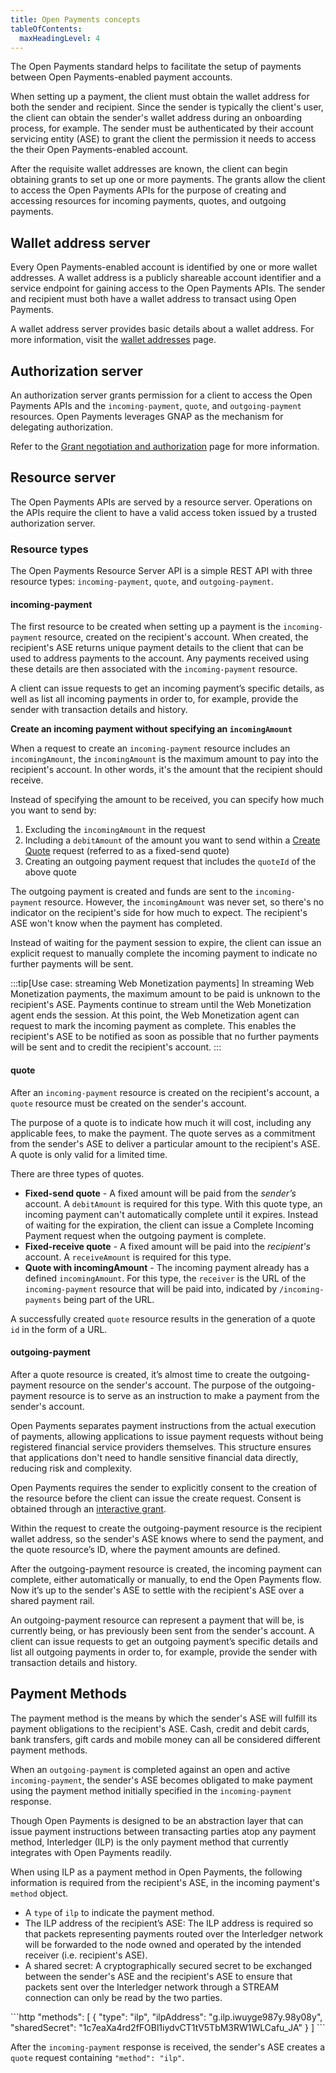 ```yaml
---
title: Open Payments concepts
tableOfContents:
  maxHeadingLevel: 4
---
```



The Open Payments standard helps to facilitate the setup of payments between Open Payments-enabled payment accounts.

When setting up a payment, the <Tooltip content="A mobile or web application or service" client:load>client</Tooltip> must obtain the wallet address for both the sender and recipient. Since the sender is typically the client's user, the client can obtain the sender's wallet address during an onboarding process, for example. The sender must be authenticated by their account servicing entity (ASE) to grant the client the permission it needs to access the their Open Payments-enabled account.

After the requisite wallet addresses are known, the client can begin obtaining grants to set up one or more payments. The grants allow the client to access the Open Payments APIs for the purpose of creating and accessing resources for incoming payments, quotes, and outgoing payments.

## Wallet address server

Every Open Payments-enabled account is identified by one or more wallet addresses. A wallet address is a publicly shareable account identifier and a service endpoint for gaining access to the Open Payments APIs. The sender and recipient must both have a wallet address to transact using Open Payments.

A wallet address server provides basic details about a wallet address. For more information, visit the [wallet addresses](/introduction/wallet-addresses) page.

## Authorization server

An authorization server grants permission for a client to access the Open Payments APIs and the `incoming-payment`, `quote`, and `outgoing-payment` resources. Open Payments leverages GNAP as the mechanism for delegating authorization.

Refer to the [Grant negotiation and authorization](/introduction/grants) page for more information.

## Resource server

The Open Payments APIs are served by a resource server. Operations on the APIs require the client to have a valid access token issued by a trusted authorization server.

### Resource types

The Open Payments Resource Server API is a simple REST API with three resource types: `incoming-payment`, `quote`, and `outgoing-payment`.

#### incoming-payment

The first resource to be created when setting up a payment is the `incoming-payment` resource, created on the recipient's account. When created, the recipient's ASE returns unique payment details to the client that can be used to address payments to the account. Any payments received using these details are then associated with the `incoming-payment` resource.

A client can issue requests to get an incoming payment’s specific details, as well as list all incoming payments in order to, for example, provide the sender with transaction details and history.

**Create an incoming payment without specifying an `incomingAmount`**

When a request to create an `incoming-payment` resource includes an `incomingAmount`, the `incomingAmount` is the maximum amount to pay into the recipient's account. In other words, it's the amount that the recipient should receive.

Instead of specifying the amount to be received, you can specify how much you want to send by:

1. Excluding the `incomingAmount` in the request
2. Including a `debitAmount` of the amount you want to send within a [Create Quote](#quote) request (referred to as a fixed-send quote)
3. Creating an outgoing payment request that includes the `quoteId` of the above quote

The outgoing payment is created and funds are sent to the `incoming-payment` resource. However, the `incomingAmount` was never set, so there's no indicator on the recipient's side for how much to expect. The recipient's ASE won't know when the payment has completed.

Instead of waiting for the payment session to expire, the client can issue an explicit request to manually <LinkOut href='/apis/resource-server/operations/complete-incoming-payment'>complete the incoming payment</LinkOut> to indicate no further payments will be sent.

:::tip[Use case: streaming Web Monetization payments]
In streaming Web Monetization payments, the maximum amount to be paid is unknown to the recipient's ASE. Payments continue to stream until the Web Monetization agent ends the session. At this point, the Web Monetization agent can request to mark the incoming payment as complete. This enables the recipient's ASE to be notified as soon as possible that no further payments will be sent and to credit the recipient's account.
:::

#### quote

After an `incoming-payment` resource is created on the recipient's account, a `quote` resource must be created on the sender's account.

The purpose of a quote is to indicate how much it will cost, including any applicable fees, to make the payment. The quote serves as a commitment from the sender's ASE to deliver a particular amount to the recipient's ASE. A quote is only valid for a limited time.

There are three types of quotes.

- **Fixed-send quote** - A fixed amount will be paid from the _sender’s_ account. A `debitAmount` is required for this type. With this quote type, an incoming payment can't automatically complete until it expires. Instead of waiting for the expiration, the client can issue a <LinkOut href='/apis/resource-server/operations/complete-incoming-payment'>Complete Incoming Payment request</LinkOut> when the outgoing payment is complete.
- **Fixed-receive quote** - A fixed amount will be paid into the _recipient's_ account. A `receiveAmount` is required for this type.
- **Quote with incomingAmount** - The incoming payment already has a defined `incomingAmount`. For this type, the `receiver` is the URL of the `incoming-payment` resource that will be paid into, indicated by `/incoming-payments` being part of the URL.

A successfully created `quote` resource results in the generation of a quote `id` in the form of a URL.

#### outgoing-payment

After a quote resource is created, it’s almost time to create the outgoing-payment resource on the sender's account. The purpose of the outgoing-payment resource is to serve as an instruction to make a payment from the sender's account.

Open Payments separates payment instructions from the actual execution of payments, allowing applications to issue payment requests without being registered financial service providers themselves. This structure ensures that applications don't need to handle sensitive financial data directly, reducing risk and complexity.

Open Payments requires the sender to explicitly consent to the creation of the resource before the client can issue the create request. Consent is obtained through an [interactive grant](/introduction/grants/#outgoing-payment).

Within the request to create the outgoing-payment resource is the recipient wallet address, so the sender's ASE knows where to send the payment, and the quote resource’s ID, where the payment amounts are defined.

After the outgoing-payment resource is created, the incoming payment can complete, either automatically or manually, to end the Open Payments flow. Now it’s up to the sender's ASE to settle with the recipient's ASE over a shared payment rail.

An outgoing-payment resource can represent a payment that will be, is currently being, or has previously been sent from the sender's account. A client can issue requests to get an outgoing payment’s specific details and list all outgoing payments in order to, for example, provide the sender with transaction details and history.

## Payment Methods

The payment method is the means by which the sender's ASE will fulfill its payment obligations to the recipient's ASE. Cash, credit and debit cards, bank transfers, gift cards and mobile money can all be considered different payment methods.

When an `outgoing-payment` is completed against an open and active `incoming-payment`, the sender's ASE becomes obligated to make payment using the payment method initially specified in the `incoming-payment` response.

Though Open Payments is designed to be an abstraction layer that can issue payment instructions between transacting parties atop any payment method, <LinkOut href='https://interledger.org'>Interledger (ILP) </LinkOut> is the only payment method that currently integrates with Open Payments readily.

When using ILP as a payment method in Open Payments, the following information is required from the recipient's ASE, in the incoming payment's `method` object.

- A `type` of `ilp` to indicate the payment method.
- The <LinkOut href='https://interledger.org/developers/rfcs/ilp-addresses/'>ILP address</LinkOut> of the recipient’s ASE: The ILP address is required so that packets representing payments routed over the Interledger network will be forwarded to the node owned and operated by the intended receiver (i.e. recipient's ASE).
- A shared secret: A cryptographically secured secret to be exchanged between the sender's ASE and the recipient's ASE to ensure that packets sent over the Interledger network through a <LinkOut href='https://interledger.org/developers/rfcs/stream-protocol/'>STREAM</LinkOut> connection can only be read by the two parties.

<CodeBlock title="incoming-payment methods object">
  ```http
  "methods": [
    {
      "type": "ilp",
      "ilpAddress": "g.ilp.iwuyge987y.98y08y",
      "sharedSecret": "1c7eaXa4rd2fFOBl1iydvCT1tV5TbM3RW1WLCafu_JA"
    }
  ] 
  ```
</CodeBlock>

After the `incoming-payment` response is received, the sender's ASE creates a `quote` request containing `"method": "ilp"`.
